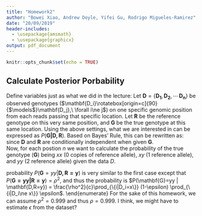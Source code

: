 ```yaml
---
title: "Homework2"
author: "Bowei Xiao, Andrew Doyle, Yifei Gu, Rodrigo Migueles-Ramirez"
date: "20/09/2019"
header-includes:
  - \usepackage{amsmath}
  - \usepackage{graphicx}
output: pdf_document
---
```


```r
knitr::opts_chunk$set(echo = TRUE)
```
\newcommand{\indep}{\rotatebox[origin=c]{90}{$\models$}}

## Calculate Posterior Porbability

Define variables just as what we did in the lecture: Let $\mathbf{D}=\{\mathbf{D_1},\mathbf{D_2},\cdots\,\mathbf{D_n}\}$ be observed genotypes ($\mathbf{D_i}\indep\mathbf{D_j},\ \forall i\ne j$) on one specific genomic position from each reads passing that specific location. Let $\mathbf{R}$ be the reference genotype on this very same position, and $\mathbf{G}$ be the true genotype at this same location. Using the above settings, what we are interested in can be expressed as $P(\mathbf{G|D,R})$. Based on Bayes' Rule, this can be rewritten as:
\begin{eqnarray*}
P(\mathbf{G|D,R})&=&\frac{P(\mathbf{D|G,R)}\cdotP(\mathbf{G|R}))}{P(\mathbf{D|R})} \\
&=& \frac{P(\mathbf{D|G})\cdotP(\mathbf{G|R})}{P(\mathbf{D|R})}
\end{eqnarray*}
since $\mathbf{D}$ and $\mathbf{R}$ are conditionally independent when given $\mathbf{G}$.\
Now, for each postion $n$ we want to calculate the probability of the true genotype ($\mathbf{G}$) being $xx$ (0 copies of reference allele), $xy$ (1 reference allele), and $yy$ (2 reference allele) given the data $D$.
\begin{enumerate}
\item To calculate the first case where $P(\mathbf{G}=xx | \mathbf{D,R=y}) = \frac{P(\mathbf{D|G}=xx)*P(\mathbf{G}=xx|\mathbf{R=y})}{P(\mathbf{D|R=y})}$.
These three parts can be calculated separately as below:
\begin{itemize}
\item
\begin{eqnarray*}
P(\mathbf{D|G}=xx) &=& \prod_{i=1}^n P(D_i|\mathbf{G}=xx)\\
&=& \prod_{\{i|D_i=x\}} P(D_i|\mathbf{G}=xx) \prod_{\{i|D_i\ne x\}} P(D_i|\mathbf{G=xx})
\end{eqnarray*}
If we define the probability of a read error as $\epsilon$, the first term of the above expression can be written as $1-\epsilon$ and the second is $\epsilon$.\
\item $P(\mathbf{G=xx|R=y})$ is simply the frequency of non-reference allele squared ($(1-\rho)^2$) based on Hardy-Weinberg Equilibirum (HWE).
\item $P(\mathbf{D|R=y})$: This is a scaling constant and does not depend on $\mathbf{G}$, we noted it as $c$ for now. This can be solved (by computer of course) using the fact that $P(\mathbf{G}=xx | \mathbf{D,R=y})+P(\mathbf{G}=xy | \mathbf{D,R=y})+P(\mathbf{G}=yy | \mathbf{D,R=y})=1$
\end{itemize}
To sum up, the probability that $P(\mathbf{G}=xx | \mathbf{D,R=y}) = \frac{(1-\rho)^2}{c}\prod_{\{i|D_i=x\}} (1-\epsilon) \prod_{\{i|D_i\ne x\}} \epsilon$.
\item $P(\mathbf{G}=xy | \mathbf{D,R=y}) = \frac{P(\mathbf{D|G}=xy)\cdotP(\mathbf{G}=xy|\mathbf{R=y})}{P(\mathbf{D|R=y})}$
\begin{itemize}
\item 
\begin{eqnarray*}
P(\mathbf{D|G}=xy) &=& \prod_{i=1}^n P(D_i|\mathbf{G}=xy)\\
&=& \prod_{i|D_i\in {x,y}} P(D_i|\mathbf{G}=xy) * \prod_{i|D_i\notin {x,y}} P(D_i|\mathbf{G}=xy)
&=& = \frac{1}{2}(1-\epsilon)+\frac{\epsilon/3}{2} \cdot \frac{\epsilon}{3}
\end{eqnarray*} 
\item $P(\mathbf{G=xy|R=y})$ is simply $2*\rho*(1-\rho)$ based on HWE.
\item $P(\mathbf{D|R=y})$: as before, this is a constant $c$.
\end{itemize}
To sum up, the probability that $P(\mathbf{G}=xy | \mathbf{D,R=y}) = \frac{2*\rho*(1-\rho)}{c} \prod_{\{i|D_i\in {x,y}\}}\frac{1-2/3\epsilon}{2} * \prod_{\{i|D_i\notin {x,y}\}} \frac{\epsilon}{3}$
\item The last probability $P(\mathbf{G}=yy | \mathbf{D,R=y})$ is very similar to the first case except that $P(\mathbf{G=yy|R=y}) = \rho^2$, and thus the probability is $P(\mathbf{G}=yy | \mathbf{D,R=y}) = \frac{\rho^2}{c}\prod_{\{i|D_i=x\}} (1-\epsilon) \prod_{\{i|D_i\ne x\}} \epsilon$. 
\end{enumerate}
For the sake of this homework, we can assume $\rho^2=0.999$ and thus $\rho=0.999$. I think, we might have to estimate $\epsilon$ from the dataset?

